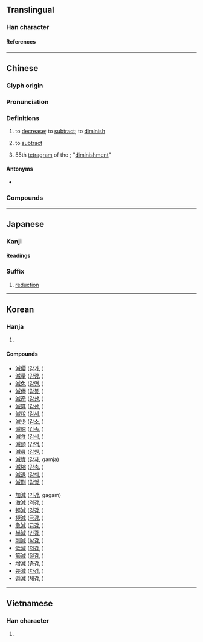 {{also|减|𝌼}}
{{character info/new}}
==Translingual==

===Han character===
{{Han char|rn=85|rad=水|as=09|sn=12|four=33150|canj=EIHR|ids=⿰氵咸}}

====References====
{{Han ref|kx=0633.420|dkj=17759|dj=1040.020|hdz=31671.070|uh=6E1B}}

----

==Chinese==
{{zh-forms|s=减}}

===Glyph origin===
{{Han etym}}

===Pronunciation===
{{zh-pron
|m=jiǎn
|m-s=
|c=gaam2
|c-t=
|g=
|h=pfs=kám
|j=
|mb=
|md=
|mn=kiám/qz,xm:kám
|mn_note=kiám - vernacular; kám - literary; kiám - literary (Zhangzhou)
|mn-t=giam2
|w=
|x=
|mc=y
|oc=y
|cat=v
}}

===Definitions===
{{zh-hanzi}}

# to [[decrease]]; to [[subtract]]; to [[diminish]]
# {{lb|zh|arithmetic}} to [[subtract]]
# 55th [[tetragram]] of the {{w|Taixuanjing}}; "[[diminishment]]"

====Antonyms====
* {{zh-l|加|to add}}

===Compounds===
{{zh-der|減筆字|減肥|減半|減產|減充血劑|減除|減低|減掉|減毒活疫苗|減額|減法|減俸|減幅|減負|減號|減河|減核|減緩|減計|減價|減慢|減免|減摩|減排|減輕|減去|減卻|減弱|減色|減色法|減殺|減少|減聲器|減實|減數|減數分裂|減稅|減速|減速度|減速副翼|減速火箭|減速劑|減速器|減速傘|減速運動|減損|減縮|減碳|減退|減息|減薪|減刑|減削|減壓|減壓表|減壓病|減壓程序|減壓時間表|減壓症|減搖鰭|減益|減員|減災|減噪|減振|減震|減震器|減震鞋|減妝|減租減息}}

{{zh-cat|Arithmetic|Elementary}}

----

==Japanese==

===Kanji===
{{ja-kanji|grade=5|rs=水09}}

====Readings====
{{ja-readings
|goon=けん, げん
|kanon=かん
|kun=へ-る, へ-らす
}}

===Suffix===
{{ja-pos|suffix|げん}}

# [[reduction]]

----

==Korean==

===Hanja===
{{ko-hanja|hangeul=감|eumhun=|rv=gam|mr=kam|y=kam}}

# {{defn|lang=ko|sort=水09}}

====Compounds====
{{top2}}
* [[減價]] ([[감가]], )
* [[減量]] ([[감량]], )
* [[減免]] ([[감면]], )
* [[減俸]] ([[감봉]], )
* [[減産]] ([[감산]], )
* [[減算]] ([[감산]], )
* [[減稅]] ([[감세]], )
* [[減少]] ([[감소]], )
* [[減速]] ([[감속]], )
* [[減食]] ([[감식]], )
* [[減額]] ([[감액]], )
* [[減員]] ([[감원]], )
* [[減資]] ([[감자]], gamja)
* [[減縮]] ([[감축]], )
* [[減退]] ([[감퇴]], )
* [[減刑]] ([[감형]], )
{{mid2}}
* [[加減]] ([[가감]], gagam)
* [[激減]] ([[격감]], )
* [[輕減]] ([[경감]], )
* [[極減]] ([[극감]], )
* [[急減]] ([[급감]], )
* [[半減]] ([[반감]], )
* [[削減]] ([[삭감]], )
* [[低減]] ([[저감]], )
* [[節減]] ([[절감]], )
* [[增減]] ([[증감]], )
* [[差減]] ([[차감]], )
* [[遞減]] ([[체감]], )
{{bottom}}
----

==Vietnamese==

===Han character===
{{vi-hantu|[[giảm]], [[dởm]], [[xảm]]|rs=水09}}

# {{defn|lang=vi|sort=水09}}